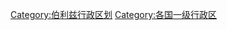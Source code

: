 {{Commonscat|Districts of Belize}}

[[Category:伯利兹行政区划|Category:伯利兹行政区划]]
[[Category:各国一级行政区|Category:各国一级行政区]]